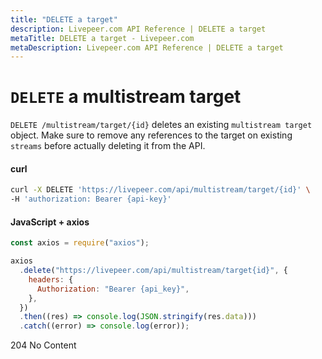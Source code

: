 ```yaml
---
title: "DELETE a target"
description: Livepeer.com API Reference | DELETE a target
metaTitle: DELETE a target - Livepeer.com
metaDescription: Livepeer.com API Reference | DELETE a target
---
```


# `DELETE` a multistream target

`DELETE /multistream/target/{id}` deletes an existing `multistream target`
object. Make sure to remove any references to the target on existing `streams`
before actually deleting it from the API.

#### curl

```bash
curl -X DELETE 'https://livepeer.com/api/multistream/target/{id}' \
-H 'authorization: Bearer {api-key}'
```

#### JavaScript + axios

```javascript
const axios = require("axios");

axios
  .delete("https://livepeer.com/api/multistream/target{id}", {
    headers: {
      Authorization: "Bearer {api_key}",
    },
  })
  .then((res) => console.log(JSON.stringify(res.data)))
  .catch((error) => console.log(error));
```

204 No Content
